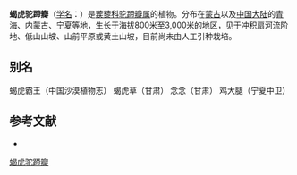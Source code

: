 {{Speciesbox
| name = 蝎虎驼蹄瓣
| status = 
| status_system = 
| image =
| genus = Zygophyllum
| species = mucronatum
| authority = Maxim.
}}

'''蝎虎驼蹄瓣'''（[[学名|学名]]：{{lang|la|''Zygophyllum mucronatum''}}）是[[蒺藜科|蒺藜科]][[驼蹄瓣属|驼蹄瓣属]]的植物。分布在[[蒙古|蒙古]]以及[[中国大陆|中国大陆]]的[[青海|青海]]、[[内蒙古|内蒙古]]、[[宁夏|宁夏]]等地，生长于海拔800米至3,000米的地区，见于冲积扇河流阶地、低山山坡、山前平原或黄土山坡，目前尚未由人工引种栽培。

== 别名 ==
蝎虎霸王（中国沙漠植物志） 蝎虎草（甘肃） 念念（甘肃） 鸡大腿（宁夏中卫）

== 参考文献 ==
<div class="references-small">
* {{cite web| url =http://www.bioinfo.cn/db05/KmzwSpecies.php?action=view&id=23051| title =蝎虎驼蹄瓣| work =《中国高等植物数据库全库》| publisher =中国科学院微生物研究所| author =昆明植物研究所| accessdate =2009-02-25| deadurl =yes| archiveurl =https://web.archive.org/web/20160305014731/http://www.bioinfo.cn/db05/KmzwSpecies.php?action=view&id=23051| archivedate =2016-03-05| df =}}
</div>
{{Taxonbar|from=Q15231975}}

[[Category:驼蹄瓣属|蝎虎驼蹄瓣]]


{{植物小作品}}